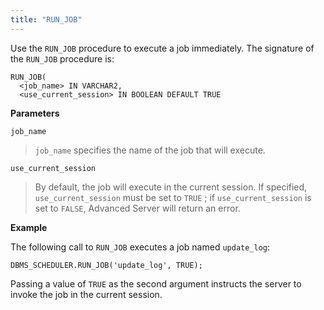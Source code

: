 ```yaml
---
title: "RUN_JOB"
---
```


Use the `RUN_JOB` procedure to execute a job immediately. The signature of the `RUN_JOB` procedure is:

```
RUN_JOB(
  <job_name> IN VARCHAR2,
  <use_current_session> IN BOOLEAN DEFAULT TRUE
```

**Parameters**

`job_name`

> `job_name` specifies the name of the job that will execute.

`use_current_session`

> By default, the job will execute in the current session. If specified, `use_current_session` must be set to `TRUE` ; if `use_current_session` is set to `FALSE`, Advanced Server will return an error.

**Example**

The following call to `RUN_JOB` executes a job named `update_log`:

```
DBMS_SCHEDULER.RUN_JOB('update_log', TRUE);
```

Passing a value of `TRUE` as the second argument instructs the server to invoke the job in the current session.
